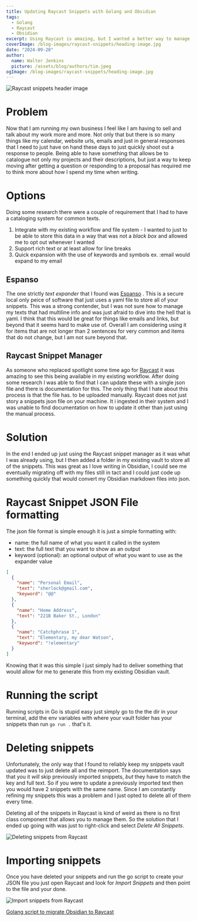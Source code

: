 ```yaml
---
title: Updating Raycast Snippets with Golang and Obsidian
tags:
  - Golang
  - Raycast
  - Obsidian
excerpt: Using Raycast is amazing, but I wanted a better way to manage my snippets vault
coverImage: /blog-images/raycast-snippets/heading-image.jpg
date: "2024-09-20"
author:
  name: Walter Jenkins
  picture: /assets/blog/authors/tim.jpeg
ogImage: /blog-images/raycast-snippets/heading-image.jpg
---
```


![Raycast snippets header image](/blog-images/raycast-snippets/heading-image.jpg)

# Problem

Now that I am running my own business I feel like I am having to sell and talk about my work more and more. Not only that but there is so many things like my calendar, website urls, emails and just in general responses that I need to just have on hand these days to just quickly shoot out a response to people. Being able to have something that allows be to catalogue not only my projects and their descriptions, but just a way to keep moving after getting a question or responding to a proposal has required me to think more about how I spend my time when writing.

# Options

Doing some research there were a couple of requirement that I had to have a cataloging system for common texts.

1. Integrate with my existing workflow and file system - I wanted to just to be able to store this data in a way that was not a _black box_ and allowed me to opt out whenever I wanted
2. Support rich text or at least allow for line breaks
3. Quick expansion with the use of keywords and symbols ex. :email would expand to my email

## Espanso

The one strictly _text expander_ that I found was [Espanso](https://espanso.org/) . This is a secure local only peice of software that just uses a yaml file to store all of your snippets. This was a strong contender, but I was not sure how to manage my texts that had multiline info and was just afraid to dive into the hell that is yaml. I think that this would be great for things like emails and links, but beyond that it seems hard to make use of. Overall I am considering using it for items that are not longer than 2 sentences for very common and items that do not change, but I am not sure beyond that.

## Raycast Snippet Manager

As someone who replaced spotlight some time ago for [Raycast](https://www.raycast.com/core-features/snippets) it was amazing to see this being available in my existing workflow. After doing some research I was able to find that I can update these with a single json file and there is documentation for this. The only thing that I hate about this process is that the file has. to be uploaded manually. Raycast does not just story a snippets json file on your machine. It i ingested in their system and I was unable to find documentation on how to update it other than just using the manual process.

# Solution

In the end I ended up just using the Raycast snippet manager as it was what I was already using, but I then added a folder in my existing vault to store all of the snippets. This was great as I love writing in Obsidian, I could see me eventually migrating off with my files still in tact and I could just code up something quickly that would convert my Obsidian markdown files into json.

# Raycast Snippet JSON File formatting

The json file format is simple enough it is just a simple formatting with:

- name: the full name of what you want it called in the system
- text: the full text that you want to show as an output
- keyword (optional): an optional output of what you want to use as the expander value

```json
[
  {
    "name": "Personal Email",
    "text": "sherlock@gmail.com",
    "keyword": "@@"
  },
  {
    "name": "Home Address",
    "text": "221B Baker St., London"
  },
  {
    "name": "Catchphrase 1",
    "text": "Elementary, my dear Watson",
    "keyword": "!elementary"
  }
]
```

Knowing that it was this simple I just simply had to deliver something that would allow for me to generate this from my existing Obsidian vault.

# Running the script

Running scripts in Go is stupid easy just simply go to the the dir in your terminal, add the env variables with where your vault folder has your snippets than run `go run .` that's it.

# Deleting snippets

Unfortunately, the only way that I found to reliably keep my snippets vault updated was to just delete all and the reimport. The documentation says that you it _will_ skip previously imported snippets, _but_ they have to match the key and full text. So if you were to update a previously imported text then you would have 2 snippets with the same name. Since I am constantly refining my snippets this was a problem and I just opted to delete all of them every time.

Deleting all of the snippets in Raycast is kind of weird as there is no first class component that allows you to manage them. So the solution that I ended up going with was just to right-click and select _Delete All Snippets_.

![Deleting snippets from Raycast](/blog-images/raycast-snippets/deleting-snippets.png)

# Importing snippets

Once you have deleted your snippets and run the go script to create your JSON file you just open Raycast and look for _Import Snippets_ and then point to the file and your done.

![Import snippets from Raycast](/blog-images/raycast-snippets/import-snippets.png)

[Golang script to migrate Obsidian to Raycast](https://gist.github.com/AvidDabbler/df3705ff1c77c7646c49458a69b98f2b)
